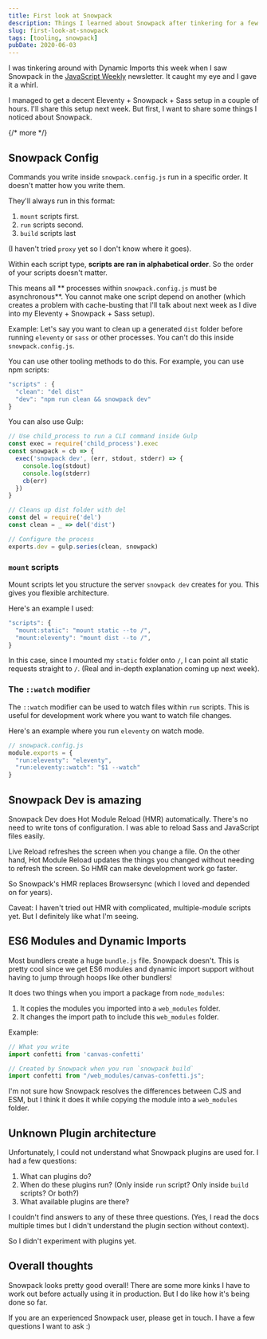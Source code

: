 ```yaml
---
title: First look at Snowpack
description: Things I learned about Snowpack after tinkering for a few hours.
slug: first-look-at-snowpack
tags: [tooling, snowpack]
pubDate: 2020-06-03
---
```



I was tinkering around with Dynamic Imports this week when I saw Snowpack in the [JavaScript Weekly][1] newsletter. It caught my eye and I gave it a whirl.

I managed to get a decent Eleventy + Snowpack + Sass setup in a couple of hours. I'll share this setup next week. But first, I want to share some things I noticed about Snowpack.

{/* more */}

## Snowpack Config

Commands you write inside `snowpack.config.js` run in a specific order. It doesn't matter how you write them.

They'll always run in this format:

1. `mount` scripts first.
2. `run` scripts second.
3. `build` scripts last

(I haven't tried `proxy` yet so I don't know where it goes).

Within each script type, **scripts are ran in alphabetical order**. So the order of your scripts doesn't matter.

This means all ** processes within `snowpack.config.js` must be asynchronous**. You cannot make one script depend on another (which creates a problem with cache-busting that I'll talk about next week as I dive into my Eleventy + Snowpack + Sass setup).

Example: Let's say you want to clean up a generated `dist` folder before running `eleventy` or `sass` or other processes. You can't do this inside `snowpack.config.js`.

You can use other tooling methods to do this. For example, you can use npm scripts:

```js
"scripts" : {
  "clean": "del dist"
  "dev": "npm run clean && snowpack dev"
}
```

You can also use Gulp:

```js
// Use child_process to run a CLI command inside Gulp
const exec = require('child_process').exec
const snowpack = cb => {
  exec('snowpack dev', (err, stdout, stderr) => {
    console.log(stdout)
    console.log(stderr)
    cb(err)
  })
}

// Cleans up dist folder with del
const del = require('del')
const clean = _ => del('dist')

// Configure the process
exports.dev = gulp.series(clean, snowpack)
```

### `mount` scripts

Mount scripts let you structure the server `snowpack dev` creates for you. This gives you flexible architecture.

Here's an example I used:

```js
"scripts": {
  "mount:static": "mount static --to /",
  "mount:eleventy": "mount dist --to /",
}
```

In this case, since I mounted my `static` folder onto `/`, I can point all static requests straight to `/`. (Real and in-depth explanation coming up next week).

### The `::watch` modifier

The `::watch` modifier can be used to watch files within `run` scripts. This is useful for development work where you want to watch file changes.

Here's an example where you run `eleventy` on watch mode.

```js
// snowpack.config.js
module.exports = {
  "run:eleventy": "eleventy",
  "run:eleventy::watch": "$1 --watch"
}
```

## Snowpack Dev is amazing

Snowpack Dev does Hot Module Reload (HMR) automatically. There's no need to write tons of configuration. I was able to reload Sass and JavaScript files easily.

Live Reload refreshes the screen when you change a file. On the other hand, Hot Module Reload updates the things you changed without needing to refresh the screen. So HMR can make development work go faster.

So Snowpack's HMR replaces Browsersync (which I loved and depended on for years).

Caveat: I haven't tried out HMR with complicated, multiple-module scripts yet. But I definitely like what I'm seeing.

## ES6 Modules and Dynamic Imports

Most bundlers create a huge `bundle.js` file. Snowpack doesn't. This is pretty cool since we get ES6 modules and dynamic import support without having to jump through hoops like other bundlers!

It does two things when you import a package from `node_modules`:

1. It copies the modules you imported into a `web_modules` folder.
2. It changes the import path to include this `web_modules` folder.

Example:

```js
// What you write
import confetti from 'canvas-confetti'
```

```js
// Created by Snowpack when you run `snowpack build`
import confetti from "/web_modules/canvas-confetti.js";
```

I'm not sure how Snowpack resolves the differences between CJS and ESM, but I think it does it while copying the module into a `web_modules` folder.

## Unknown Plugin architecture

Unfortunately, I could not understand what Snowpack plugins are used for. I had a few questions:

1. What can plugins do?
2. When do these plugins run? (Only inside `run` script?  Only inside `build` scripts? Or both?)
3. What available plugins are there?

I couldn't find answers to any of these three questions. (Yes, I read the docs multiple times but I didn't understand the plugin section without context).

So I didn't experiment with plugins yet.

## Overall thoughts

Snowpack looks pretty good overall! There are some more kinks I have to work out before actually using it in production. But I do like how it's being done so far.

If you are an experienced Snowpack user, please get in touch. I have a few questions I want to ask :)


[1]:	https://javascriptweekly.com
